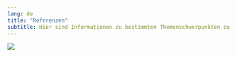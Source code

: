 ```yaml
---
lang: de
title: "Referenzen"
subtitle: Hier sind Informationen zu bestimmten Themenschwerpunkten zu finden. 
---
```


![](books.jpg)